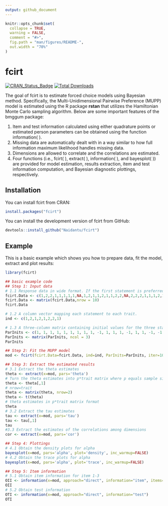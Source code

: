 ```yaml
---
output: github_document
---
```


<!-- README.md is generated from README.Rmd. Please edit that file -->

```r
knitr::opts_chunk$set(
  collapse = TRUE,
  warning = FALSE,
  comment = "#>",
  fig.path = "man/figures/README-",
  out.width = "70%"
)
```

# fcirt

<!-- badges: start -->
[![CRAN_Status_Badge](https://www.r-pkg.org/badges/version/fcirt)](https://cran.r-project.org/package=fcirt)
[![Total Downloads](https://cranlogs.r-pkg.org/badges/grand-total/fcirt)](https://cranlogs.r-pkg.org/badges/grand-total/fcirt "Total downloads")
<!-- badges: end -->

The goal of fcirt is to estimate forced choice models using Bayesian method. Specifically, the Multi-Unidimensional Pairwise Preference (MUPP) model is estimated using the R package **rstan** that utilizes the Hamiltonian Monte Carlo sampling algorithm. Below are some important features of the bmggum package:

1. Item and test information calculated using either quadrature points or estimated person parameters can be obtained using the function information( ). 
2. Missing data are automatically dealt with in a way similar to how full information maximum likelihood handles missing data.
3. Dimensions are allowed to correlate and the correlations are estimated.
4. Four functions (i.e., fcirt( ), extract( ), information( ), and bayesplot( )) are provided for model estimation, results extraction, item and test information computation, and Bayesian diagnostic plottings, respectively. 

## Installation

You can install fcirt from CRAN:

``` r
install.packages("fcirt")
```

You can install the development version of fcirt from GitHub:

``` r
devtools::install_github("Naidantu/fcirt")
```

## Example

This is a basic example which shows you how to prepare data, fit the model, extract and plot results:

```r

library(fcirt)

## basic example code
## Step 1: Input data
# 1.1 Response data in wide format. If the first statement is preferred, it is coded as 1, otherwise it is coded as 2.
fcirt.Data <- c(1,2,2,1,1,1,1,1,NA,1,2,1,1,2,1,1,2,2,NA,2,2,2,1,1,1,2,1,1,1,1,2,1,1,1,2,1,1,2,1,1)
fcirt.Data <- matrix(fcirt.Data,nrow = 10)
fcirt.Data

# 1.2 A column vector mapping each statement to each trait.
ind <- c(1,2,1,2,1,2,2,1)

# 1.3 A three-column matrix containing initial values for the three statement parameters (alpha, delta, tau) respectively. If using the direct MUPP estimation approach, 1 and -1 for alphas and taus are recommended and -1 or 1 for deltas are recommended depending on the signs of the statements. If using the two-step estimation approach, pre-estimated statement parameters are used as the initial values. The R package **bmggum** (Tu et al., 2021) can be used to estimate statement parameters for the two-step approach. 
ParInits <- c(1, 1, 1, 1, 1, 1, 1, 1, 1, -1, 1, 1, 1, -1, 1, 1, -1, -1, -1, -1, -1, -1, -1, -1)
ParInits <- matrix(ParInits, ncol = 3)
ParInits

## Step 2: Fit the MUPP model
mod <- fcirt(fcirt.Data=fcirt.Data, ind=ind, ParInits=ParInits, iter=1000)

## Step 3: Extract the estimated results 
# 3.1 Extract the theta estimates 
theta <- extract(x=mod, pars='theta')
# Turn the theta estimates into p*trait matrix where p equals sample size and trait equals the number of latent traits
theta <- theta[,1]
# nrow=trait
theta <- matrix(theta, nrow=2)  
theta <- t(theta)
# theta estimates in p*trait matrix format
theta
# 3.2 Extract the tau estimates
tau <- extract(x=mod, pars='tau')
tau <- tau[,1]
tau
#3.3 Extract the estimates of the correlations among dimensions
cor <- extract(x=mod, pars='cor')

## Step 4: Plottings
# 4.1 Obtain the density plots for alpha
bayesplot(x=mod, pars='alpha', plot='density', inc_warmup=FALSE)
# 4.2 Obtain the trace plots for alpha
bayesplot(x=mod, pars='alpha', plot='trace', inc_warmup=FALSE)

## Step 5: Item information 
# 5.1 Obtain item information for item 1-3
OII <- information(x=mod, approach="direct", information="item", items=1:3)
OII
# 5.2 Obtain test information 
OTI <- information(x=mod, approach="direct", information="test")
OTI
```

